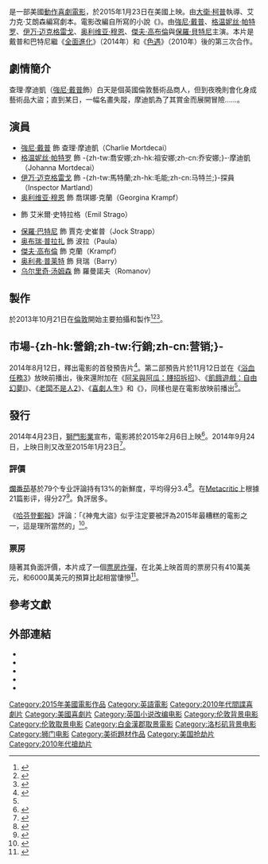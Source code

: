 {{noteTA
|G1=Movie
|G2=Show
|1=zh-tw:神鬼大盜;zh-hk:華麗怪盜;zh-cn:贵族大盗;
|2=zh-tw:摩迪凱;zh-hk:無敵佳;zh-cn:摩迪凯;
|3=zh-cn:奥利维亚·穆恩;zh-hk:奧莉花·曼;zh-tw:奧莉薇亞·孟恩;
|4=zh-cn:乌尔里奇·汤姆森;zh-tw:烏力克·湯姆森;zh-hk:烏列治·湯臣;
|5=zh-cn:贝坦尼;zh-hk:比特尼;zh-tw:巴特尼;
|6=zh-cn:德普;zh-hk:特普;zh-tw:戴普;zh-sg:特普;
|7=zh-tw:大衛·柯普;zh-hk:大衛·高普;zh-cn:大卫·凯普;
|8=zh-cn:奥利弗·普莱特;zh-tw:奧立佛·普雷特;zh-hk:奧利華·派特;
}}
{{Infobox film
| name           = 神鬼大盜
| original_name  = {{lang|en|''Mortdecai''}}
| image          = Mortdecai Poster.jpg
| alt            = 
| caption        = 電影海報
| director       = [[大衛·柯普|大衛·柯普]]
| producer       = Christi Dembrowski<br />[[強尼·戴普|強尼·戴普]]<br />{{link-en|安德魯·拉扎爾|Andrew Lazar}}
| screenplay     = 艾力克·艾朗森
| based_on       = {{Based on|{{link-en|摩迪凱|Mortdecai}}|{{tsl|en|Kyril Bonfiglioli|凱瑞·波費格里}}}}
| starring       = {{ubl|強尼·戴普|[[格温妮丝·帕特罗|格温妮丝·帕特罗]]|[[伊万·迈克格雷戈|伊万·迈克格雷戈]]|[[奥利维亚·穆恩|奥利维亚·穆恩]]|[[傑夫·高布倫|傑夫·高布倫]]|[[保羅·彼特尼|保羅·彼特尼]]}}
| music          = Geoff Zanelli<br />Mark Ronson
| cinematography = 弗洛里安·霍夫梅斯特
| editing        = Jill Savitt
| studio         = {{link-en|Infinitum Nihil|Infinitum Nihil}}<br />Mad Chance Productions<br />{{link-en|Odd Lot Entertainment|Odd Lot Entertainment}}
| distributor    = [[獅門影業|獅門]]
| released       = {{Film date|2015|1|23|美国、臺灣|2015|1|29|香港、新加坡|2015|04|17|中国大陆}}
| country        = {{USA}}
| language       = 英語
| runtime           = 106 分钟
| budget         = 6000萬美元<ref>{{cite web | url = http://www.hollywoodreporter.com/news/box-office-preview-american-sniper-765687 | title = Box Office Preview: 'American Sniper' Set to Slay Johnny Depp's 'Mortdecai' | author = Pamela McClintock | publisher = ''[[The_Hollywood_Reporter|The Hollywood Reporter]]'' | date = 2015-01-21 | accessdate = 2015-01-22 | archive-date = 2020-12-03 | archive-url = https://web.archive.org/web/20201203151420/https://www.hollywoodreporter.com/news/box-office-preview-american-sniper-765687 | dead-url = no }}</ref>
| gross          = 4730萬美元<ref>{{Cite web |url=http://www.boxofficemojo.com/movies/?id=mortdecai.htm |title=存档副本 |accessdate=2015-01-26 |archive-date=2016-01-22 |archive-url=https://web.archive.org/web/20160122012915/http://www.boxofficemojo.com/movies/?id=mortdecai.htm |dead-url=no }}</ref>
| preceded_by    = 
| followed_by    = 
| cn_name        = 贵族大盗
| hk_name        = 華麗怪盜
| tw_name        = 神鬼大盜
| sg_name        = 贵族大盗
}}
{{作品名稱|name=''Mortdecai''|hk=華麗怪盜|tw=神鬼大盜|cn=贵族大盗|equiv-sg=cn}}是一部美國[[動作片|動作]][[喜劇電影|喜劇電影]]，於2015年1月23日在美國上映。由[[大衛·柯普|大衛·柯普]]執導、艾力克·艾朗森編寫劇本。電影改編自{{tsl|en|Kyril Bonfiglioli|凱瑞·波費格里}}所寫的小說《{{link-en|摩迪凱|Mortdecai}}》。由[[強尼·戴普|強尼·戴普]]、[[格温妮丝·帕特罗|格温妮丝·帕特罗]]、[[伊万·迈克格雷戈|伊万·迈克格雷戈]]、[[奥利维亚·穆恩|奥利维亚·穆恩]]、[[傑夫·高布倫|傑夫·高布倫]]與[[保羅·貝特尼|保羅·貝特尼]]主演。本片是戴普和巴特尼繼《[[全面進化|全面進化]]》（2014年）和《[[色遇|色遇]]》（2010年）後的第三次合作。

==劇情簡介==
查理·摩迪凱（[[強尼·戴普|強尼·戴普]]飾）白天是個英國倫敦藝術品商人，但到夜晚則會化身成藝術品大盜；直到某日，一幅名畫失蹤，摩迪凱為了其賞金而展開冒險……。

==演員==
*[[強尼·戴普|強尼·戴普]] 飾 查理·摩迪凱（Charlie Mortdecai）
*[[格温妮丝·帕特罗|格温妮丝·帕特罗]] 飾 -{zh-tw:喬安娜;zh-hk:祖安娜;zh-cn:乔安娜;}-·摩迪凱（Johanna Mortdecai）
*[[伊万·迈克格雷戈|伊万·迈克格雷戈]] 飾 -{zh-tw:馬特蘭;zh-hk:毛能;zh-cn:马特兰;}-探員（Inspector Martland）
*[[奥利维亚·穆恩|奥利维亚·穆恩]] 飾 喬琪娜·克蘭（Georgina Krampf）
*{{link-en|強尼·帕斯華斯基|Jonny Pasvolsky}} 飾 艾米爾·史特拉格（Emil Strago）
*[[保羅·彼特尼|保羅·巴特尼]] 飾 賈克·史崔普（Jock Strapp）
*[[奥布瑞·普拉扎|奥布瑞·普拉扎]] 飾 波拉（Paula）
*[[傑夫·高布倫|傑夫·高布倫]] 飾 克蘭（Krampf）
*[[奥利弗·普莱特|奥利弗·普莱特]] 飾 貝瑞（Barry）
*[[乌尔里奇·汤姆森|乌尔里奇·汤姆森]] 飾 羅曼諾夫（Romanov）

==製作==
於2013年10月21日在[[倫敦|倫敦]]開始主要拍攝和製作<ref>{{cite news|title=Principal Photography Begins for Mortdecai, Starring Johnny Depp|url=http://www.comingsoon.net/news/movienews.php?id=110465|accessdate=2013-10-23|newspaper=comingsoon.net|date=2013-10-21|archive-date=2014-10-06|archive-url=https://web.archive.org/web/20141006091739/http://www.comingsoon.net/news/movienews.php?id=110465|dead-url=no}}</ref><ref>{{cite news|title=Mortdecai Starring Johnny Depp Begins Production in London|url=http://www.movieweb.com/news/mortdecai-starring-johnny-depp-begins-production-in-london|accessdate=2013-10-23|newspaper=movieweb.com|date=2013-10-21|archive-date=2014-08-12|archive-url=https://web.archive.org/web/20140812223528/http://www.movieweb.com/news/mortdecai-starring-johnny-depp-begins-production-in-london|dead-url=no}}</ref><ref>{{Cite web |url=http://www.dailymail.co.uk/tvshowbiz/article-2500316/Johnny-Depp-looks-groomed-shoots-latest-film-London.html |title=存档副本 |access-date=2014-10-02 |archive-date=2020-09-30 |archive-url=https://web.archive.org/web/20200930194911/https://www.dailymail.co.uk/tvshowbiz/article-2500316/Johnny-Depp-looks-groomed-shoots-latest-film-London.html |dead-url=no }}</ref>。

==市場-{zh-hk:營銷;zh-tw:行銷;zh-cn:营销;}-==
2014年8月12日，釋出電影的首發預告片<ref name="#1">{{cite news|last1=Anderton|first1=Ethan|title=Johnny Depp Doesn't Need Help with His Bags in 'Mortdecai' Trailer|url=http://www.firstshowing.net/2014/johnny-depp-doesnt-need-help-with-his-bags-in-mortdecai-trailer/|accessdate=2014-08-13|publisher=firstshowing.net|date=2014-08-12|archive-date=2021-01-24|archive-url=https://web.archive.org/web/20210124003547/https://www.firstshowing.net/2014/johnny-depp-doesnt-need-help-with-his-bags-in-mortdecai-trailer/|dead-url=no}}</ref>。第二部預告片於11月12日並在《[[浴血任務3|浴血任務3]]》放映前播出，後來還附加在《[[阿呆與阿瓜：賤招拆招|阿呆與阿瓜：賤招拆招]]》、《[[飢餓遊戲：自由幻夢Ⅰ|飢餓遊戲：自由幻夢Ⅰ]]》、《[[老闆不是人2|老闆不是人2]]》、《[[喜劇人生|喜劇人生]]》和《{{link-en|玩命賭徒|The Gambler (2014 film)}}》，同樣也是在電影放映前播出<ref name="#1"/>。

==發行==
2014年4月23日，[[獅門影業|獅門影業]]宣布，電影將於2015年2月6日上映<ref>{{Cite web |url=http://www.comingsoon.net/news/movienews.php?id=117447 |title=存档副本 |access-date=2014-10-02 |archive-date=2014-10-06 |archive-url=https://web.archive.org/web/20141006114449/http://www.comingsoon.net/news/movienews.php?id=117447 |dead-url=no }}</ref>。2014年9月24日，上映日則又改至2015年1月23日<ref>{{cite news|last1=Lang|first1=Brent|title=Johnny Depp Comedy ‘Mortdecai’ Shifts to January 2015 Release Date|url=http://variety.com/2014/film/news/johnny-depp-comedy-mortdecai-shifts-to-january-2015-release-date-1201313324/|accessdate=2014-09-25|publisher=variety.com|date=2014-09-24|archive-date=2020-11-11|archive-url=https://web.archive.org/web/20201111205641/https://variety.com/2014/film/news/johnny-depp-comedy-mortdecai-shifts-to-january-2015-release-date-1201313324/|dead-url=no}}</ref>。

===評價===

[[爛番茄|爛番茄]]基於79个专业評論持有13%的新鮮度，平均得分3.4<ref>{{cite web | url=http://www.rottentomatoes.com/m/mortdecai/ | title=Mortdecai | work=[[Rotten_Tomatoes|Rotten Tomatoes]] | publisher=[[Flixster|Flixster]] | accessdate=2015-02-01 | archive-date=2016-03-05 | archive-url=https://web.archive.org/web/20160305163521/http://www.rottentomatoes.com/m/mortdecai/ | dead-url=no }}</ref>。在[[Metacritic|Metacritic]]上根據21篇影评，得分27<ref>{{cite web | url=http://www.metacritic.com/movie/mortdecai | title=Mortdecai Reviews | work=[[Metacritic|Metacritic]] | publisher=[[CBS_Interactive|CBS Interactive]] | accessdate=2015-02-01 | archive-date=2016-03-10 | archive-url=https://web.archive.org/web/20160310170141/http://www.metacritic.com/movie/mortdecai | dead-url=no }}</ref>。負評居多。

《[[哈芬登郵報|哈芬登郵報]]》評論：「《神鬼大盜》似乎注定要被評為2015年最糟糕的電影之一，這是理所當然的」<ref>{{cite web |url=http://www.huffingtonpost.com/2015/01/23/mortdecai-reviews_n_6532582.html |title=Mortdecai Might Be 2015's Worst Movie |publisher=Huffington Post |date= |accessdate=2015-01-23 |archive-date=2016-03-04 |archive-url=https://web.archive.org/web/20160304125750/http://www.huffingtonpost.com/2015/01/23/mortdecai-reviews_n_6532582.html |dead-url=no }}</ref>。

===票房===
隨著其負面評價，本片成了一個[[票房炸彈|票房炸彈]]，在北美上映首周的票房只有410萬美元，和6000萬美元的預算比起相當悽慘<ref>{{cite web |url=http://www.boxofficemojo.com/news/?id=4008&p=.htm |title=Depp's Mortdecai Flops |publisher=Box Office Mojo |date= |accessdate=2015-01-24 |archive-date=2016-06-07 |archive-url=https://web.archive.org/web/20160607152057/http://www.boxofficemojo.com/news/?id=4008&p=.htm |dead-url=no }}</ref>。

==參考文獻==
{{Reflist|2}}

== 外部連結 ==
* {{IMDb title|3045616}}
* {{Amg movie|588221}}
* {{rotten-tomatoes|Mortdecai}}
* {{metacritic film|mortdecai}}
* {{mojo title|mortdecai}}

{{约翰尼·德普}}
{{DEFAULTSORT:Mortdecai (film)}}
[[Category:2015年美國電影作品|Category:2015年美國電影作品]]
[[Category:英語電影|Category:英語電影]]
[[Category:2010年代間諜喜劇片|Category:2010年代間諜喜劇片]]
[[Category:美國喜劇片|Category:美國喜劇片]]
[[Category:英国小说改编电影|Category:英国小说改编电影]]
[[Category:伦敦背景电影|Category:伦敦背景电影]]
[[Category:伦敦取景电影|Category:伦敦取景电影]]
[[Category:白金漢郡取景電影|Category:白金漢郡取景電影]]
[[Category:洛杉矶背景电影|Category:洛杉矶背景电影]]
[[Category:狮门电影|Category:狮门电影]]
[[Category:美術題材作品|Category:美術題材作品]]
[[Category:美国抢劫片|Category:美国抢劫片]]
[[Category:2010年代搶劫片|Category:2010年代搶劫片]]